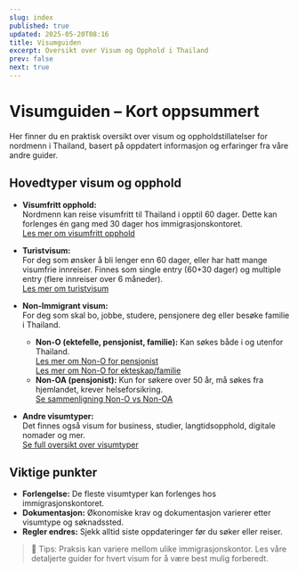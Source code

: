 ```yaml
---
slug: index
published: true
updated: 2025-05-20T08:16
title: Visumguiden
excerpt: Oversikt over Visum og Opphold i Thailand
prev: false
next: true
---
```


# Visumguiden – Kort oppsummert

Her finner du en praktisk oversikt over visum og oppholdstillatelser for nordmenn i Thailand, basert på oppdatert informasjon og erfaringer fra våre andre guider.

## Hovedtyper visum og opphold

- **Visumfritt opphold:**  
  Nordmenn kan reise visumfritt til Thailand i opptil 60 dager. Dette kan forlenges én gang med 30 dager hos immigrasjonskontoret.  
  [Les mer om visumfritt opphold](/visumguiden/turist/visumfritt/)

- **Turistvisum:**  
  For deg som ønsker å bli lenger enn 60 dager, eller har hatt mange visumfrie innreiser. Finnes som single entry (60+30 dager) og multiple entry (flere innreiser over 6 måneder).  
  [Les mer om turistvisum](/visumguiden/turist/visum/)

- **Non-Immigrant visum:**  
  For deg som skal bo, jobbe, studere, pensjonere deg eller besøke familie i Thailand.  
  - **Non-O (ektefelle, pensjonist, familie):** Kan søkes både i og utenfor Thailand.  
    [Les mer om Non-O for pensjonist](/visumguiden/non-o/pensjonist/)  
    [Les mer om Non-O for ekteskap/familie](/visumguiden/non-o/ekteskap/)
  - **Non-OA (pensjonist):** Kun for søkere over 50 år, må søkes fra hjemlandet, krever helseforsikring.  
    [Se sammenligning Non-O vs Non-OA](/visumguiden/langtidsopphold/)

- **Andre visumtyper:**  
  Det finnes også visum for business, studier, langtidsopphold, digitale nomader og mer.  
  [Se full oversikt over visumtyper](visumguiden/index/)

## Viktige punkter

- **Forlengelse:** De fleste visumtyper kan forlenges hos immigrasjonskontoret.
- **Dokumentasjon:** Økonomiske krav og dokumentasjon varierer etter visumtype og søknadssted.
- **Regler endres:** Sjekk alltid siste oppdateringer før du søker eller reiser.

> 📌 Tips: Praksis kan variere mellom ulike immigrasjonskontor. Les våre detaljerte guider for hvert visum for å være best mulig forberedt.
